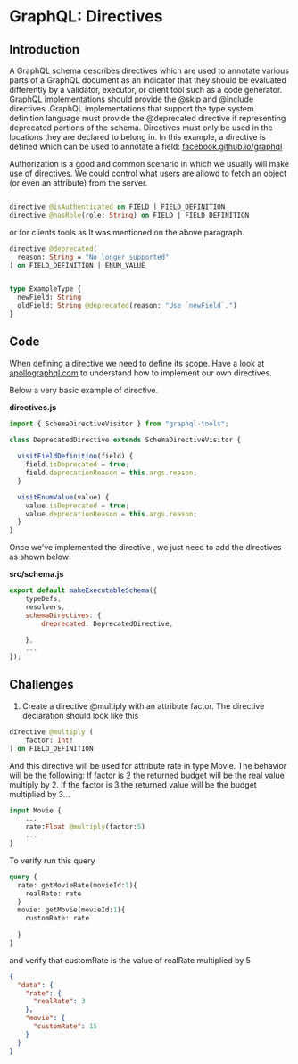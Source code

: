 # GraphQL: Directives

## Introduction

A GraphQL schema describes directives which are used to annotate various parts of a GraphQL document as an indicator that 
they should be evaluated differently by a validator, executor, or client tool such as a code generator.
GraphQL implementations should provide the @skip and @include directives.
GraphQL implementations that support the type system definition language must provide the  @deprecated directive if 
representing deprecated portions of the schema.
Directives must only be used in the locations they are declared to belong in. In this example, a directive is defined 
which can be used to annotate a field: [facebook.github.io/graphql](https://facebook.github.io/graphql/draft/#sec-Type-System.Directives) 

Authorization is a good and common scenario in which we usually will make use of directives. We could control what
users are allowd to fetch an object (or even an attribute) from the server.

```graphql

directive @isAuthenticated on FIELD | FIELD_DEFINITION
directive @hasRole(role: String) on FIELD | FIELD_DEFINITION


```

or for clients tools as It was mentioned on the above paragraph.

```graphql
directive @deprecated(
  reason: String = "No longer supported"
) on FIELD_DEFINITION | ENUM_VALUE


type ExampleType {
  newField: String
  oldField: String @deprecated(reason: "Use `newField`.")
}

```


## Code

When defining a directive we need to define its scope. Have a look at [apollographql.com](https://www.apollographql.com/docs/graphql-tools/schema-directives.html) to understand
how to implement our own directives.

Below a very basic example of directive.

**directives.js**
```js
import { SchemaDirectiveVisitor } from "graphql-tools";

class DeprecatedDirective extends SchemaDirectiveVisitor {
  
  visitFieldDefinition(field) {
    field.isDeprecated = true;
    field.deprecationReason = this.args.reason;
  }

  visitEnumValue(value) {
    value.isDeprecated = true;
    value.deprecationReason = this.args.reason;
  }
}
```

Once we've implemented the directive ,  we just need to add the directives as shown below:

**src/schema.js**
```js
export default makeExecutableSchema({
    typeDefs,
    resolvers,
    schemaDirectives: {
        dreprecated: DeprecatedDirective,
        
    },
    ...
});
```

## Challenges

1. Create a directive @multiply with an attribute factor. The directive declaration
should look like this

```graphql
directive @multiply (
    factor: Int!
) on FIELD_DEFINITION
```
And this directive will be used for attribute rate in type Movie. The behavior will be the following: If factor is 2
the returned budget will be the real value multiply by 2. If the factor is 3 the returned value will be
the budget multiplied by 3...

```graphql
input Movie {
    ...
    rate:Float @multiply(factor:5)
    ...
}
```

To verify run this query 

```graphql
query {
  rate: getMovieRate(movieId:1){
    realRate: rate
  }
  movie: getMovie(movieId:1){
    customRate: rate
    
  }
}
```

and verify that customRate is the value of realRate multiplied by 5

```json
{
  "data": {
    "rate": {
      "realRate": 3
    },
    "movie": {
      "customRate": 15
    }
  }
}
```
